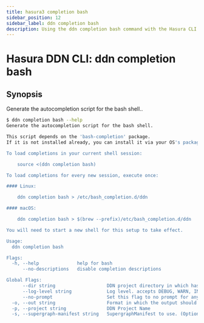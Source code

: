 ```yaml
---
title: hasura3 completion bash
sidebar_position: 12
sidebar_label: ddn completion bash
description: Using the ddn completion bash command with the Hasura CLI
---
```


# Hasura DDN CLI: ddn completion bash 

## Synopsis
Generate the autocompletion script for the bash shell..

```bash
$ ddn completion bash --help
Generate the autocompletion script for the bash shell.

This script depends on the 'bash-completion' package.
If it is not installed already, you can install it via your OS's package manager.

To load completions in your current shell session:

	source <(ddn completion bash)

To load completions for every new session, execute once:

#### Linux:

	ddn completion bash > /etc/bash_completion.d/ddn

#### macOS:

	ddn completion bash > $(brew --prefix)/etc/bash_completion.d/ddn

You will need to start a new shell for this setup to take effect.

Usage:
  ddn completion bash

Flags:
  -h, --help              help for bash
      --no-descriptions   disable completion descriptions

Global Flags:
      --dir string                   DDN project directory in which hasura.yaml is present (default ".")
      --log-level string             Log level. accepts DEBUG, WARN, INFO, ERROR, FATAL (default "INFO")
      --no-prompt                    Set this flag to no prompt for anything, the command fails if any input is missing
  -o, --out string                   Format in which the output should be printed, accepts table, json and yaml (default "table")
  -p, --project string               DDN Project Name
  -s, --supergraph-manifest string   SupergraphManifest to use. (Optional. DefaultSupergraphManifest used  if not provided)
```

